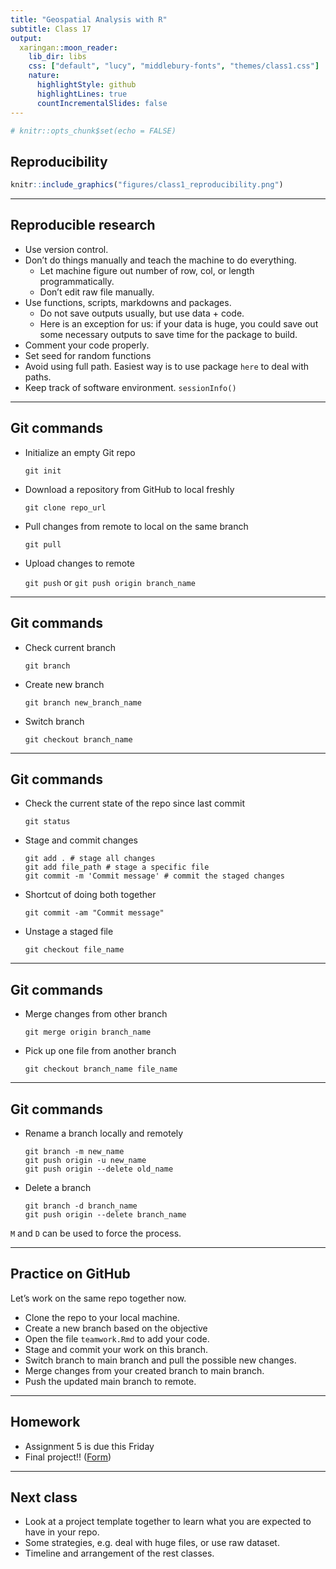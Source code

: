 ```yaml
---
title: "Geospatial Analysis with R"
subtitle: Class 17
output:
  xaringan::moon_reader:
    lib_dir: libs
    css: ["default", "lucy", "middlebury-fonts", "themes/class1.css"]
    nature:
      highlightStyle: github
      highlightLines: true
      countIncrementalSlides: false
---
```


```r
# knitr::opts_chunk$set(echo = FALSE)
```

## Reproducibility

```r
knitr::include_graphics("figures/class1_reproducibility.png")
```

---

## Reproducible research

- Use version control.
- Don't do things manually and teach the machine to do everything. 
  - Let machine figure out number of row, col, or length programmatically. 
  - Don't edit raw file manually.
- Use functions, scripts, markdowns and packages.
  - Do not save outputs usually, but use data + code.
  - Here is an exception for us: if your data is huge, you could save out some necessary outputs to save time for the package to build.
- Comment your code properly.
- Set seed for random functions
- Avoid using full path. Easiest way is to use package `here` to deal with paths.
- Keep track of software environment. `sessionInfo()`

---

## Git commands

- Initialize an empty Git repo

  `git init`

- Download a repository from GitHub to local freshly
  
  `git clone repo_url`
  
- Pull changes from remote to local on the same branch

  `git pull`

- Upload changes to remote

  `git push` or `git push origin branch_name`

---

## Git commands

- Check current branch

  `git branch`
  
- Create new branch

  `git branch new_branch_name`
  
- Switch branch

  `git checkout branch_name`

---

## Git commands

- Check the current state of the repo since last commit

  ```
  git status
  ```

- Stage and commit changes

  ```
  git add . # stage all changes
  git add file_path # stage a specific file
  git commit -m 'Commit message' # commit the staged changes
  ```
- Shortcut of doing both together
  ```
  git commit -am "Commit message"
  ```
  
- Unstage a staged file

  ```
  git checkout file_name
  ```
  
---

## Git commands

- Merge changes from other branch

  `git merge origin branch_name`
  
- Pick up one file from another branch

  `git checkout branch_name file_name`

---

## Git commands

- Rename a branch locally and remotely

  ```
  git branch -m new_name
  git push origin -u new_name
  git push origin --delete old_name
  ```

- Delete a branch

  ```
  git branch -d branch_name
  git push origin --delete branch_name
  ```

`M` and `D` can be used to force the process.

---

## Practice on GitHub

Let's work on the same repo together now.

- Clone the repo to your local machine.
- Create a new branch based on the objective
- Open the file `teamwork.Rmd` to add your code.
- Stage and commit your work on this branch.
- Switch branch to main branch and pull the possible new changes.
- Merge changes from your created branch to main branch.
- Push the updated main branch to remote.

---

## Homework

- Assignment 5 is due this Friday
- Final project!! ([Form](https://clarkuedu-my.sharepoint.com/:x:/g/personal/pdelpinomarimon_clarku_edu/Eb0n9lzp98JMqiqG9M_EZL4B-5wIHoGM1fV4HnjJtrVxlQ?e=iwZV2D))

---

## Next class

- Look at a project template together to learn what you are expected to have in your repo.
- Some strategies, e.g. deal with huge files, or use raw dataset.
- Timeline and arrangement of the rest classes.
